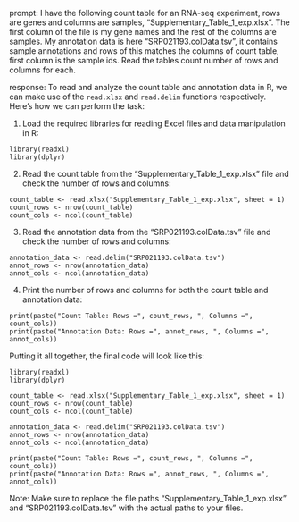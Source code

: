 prompt:
I have the following count table for an RNA-seq experiment, rows are genes and columns are samples, "Supplementary_Table_1_exp.xlsx". The first column of the file is my gene names and the rest of the columns are samples. My annotation data is here  "SRP021193.colData.tsv", it contains sample annotations and rows of this matches the columns of count table, first column is the sample ids. Read the tables count number of rows and columns for each.

response:
To read and analyze the count table and annotation data in R, we can make use of the `read.xlsx` and `read.delim` functions respectively. Here's how we can perform the task:

1. Load the required libraries for reading Excel files and data manipulation in R:
```
library(readxl)
library(dplyr)
```

2. Read the count table from the "Supplementary_Table_1_exp.xlsx" file and check the number of rows and columns:
```
count_table <- read.xlsx("Supplementary_Table_1_exp.xlsx", sheet = 1)
count_rows <- nrow(count_table)
count_cols <- ncol(count_table)
```

3. Read the annotation data from the "SRP021193.colData.tsv" file and check the number of rows and columns:
```
annotation_data <- read.delim("SRP021193.colData.tsv")
annot_rows <- nrow(annotation_data)
annot_cols <- ncol(annotation_data)
```

4. Print the number of rows and columns for both the count table and annotation data:
```
print(paste("Count Table: Rows =", count_rows, ", Columns =", count_cols))
print(paste("Annotation Data: Rows =", annot_rows, ", Columns =", annot_cols))
```

Putting it all together, the final code will look like this:

```
library(readxl)
library(dplyr)

count_table <- read.xlsx("Supplementary_Table_1_exp.xlsx", sheet = 1)
count_rows <- nrow(count_table)
count_cols <- ncol(count_table)

annotation_data <- read.delim("SRP021193.colData.tsv")
annot_rows <- nrow(annotation_data)
annot_cols <- ncol(annotation_data)

print(paste("Count Table: Rows =", count_rows, ", Columns =", count_cols))
print(paste("Annotation Data: Rows =", annot_rows, ", Columns =", annot_cols))
```

Note: Make sure to replace the file paths "Supplementary_Table_1_exp.xlsx" and "SRP021193.colData.tsv" with the actual paths to your files.

